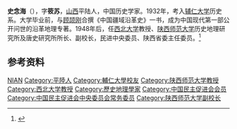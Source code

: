 '''史念海'''（{{bd|1912年||2001年||}}），字'''筱苏'''，[[山西|山西]]平陆人，中国历史学家。1932年，考入[[辅仁大学|辅仁大学]]历史系。大学毕业前，与[[顾颉刚|顾颉刚]]合撰《中国疆域沿革史》一书，成为中国现代第一部公开问世的沿革地理专著。1948年后，任[[西北大学|西北大学]]教授、[[陕西师范大学|陕西师范大学]]历史地理研究所及唐史研究所所长、副校长，民进中央委员、陕西省委主任委员。<ref>{{Cite web |url=http://www.igsnrr.ac.cn/kxcb/dlyzykpyd/dlxj/200703/t20070320_2114160.html |title=历史地理学家——史念海 |access-date=2016-06-11 |archive-date=2020-10-17 |archive-url=https://web.archive.org/web/20201017213021/http://www.igsnrr.ac.cn/kxcb/dlyzykpyd/dlxj/200703/t20070320_2114160.html |dead-url=no }}</ref>

== 参考资料 ==
{{reflist}}

{{中国民主促进会第七届中央委员会}}
{{中国民主促进会第八届中央委员会}}

{{Authority control}}
{{DEFAULTSORT:Shi史}}
[[Category:史姓|NIAN]]
[[Category:平陸人|Category:平陸人]]
[[Category:輔仁大學校友|Category:輔仁大學校友]]
[[Category:陕西师范大学教授|Category:陕西师范大学教授]]
[[Category:西北大学教授|Category:西北大学教授]]
[[Category:歷史地理學家|Category:歷史地理學家]]
[[Category:中国民主促进会会员|Category:中国民主促进会会员]]
[[Category:中国民主促进会中央委员会常务委员|Category:中国民主促进会中央委员会常务委员]]
[[Category:陕西师范大学副校长|Category:陕西师范大学副校长]]